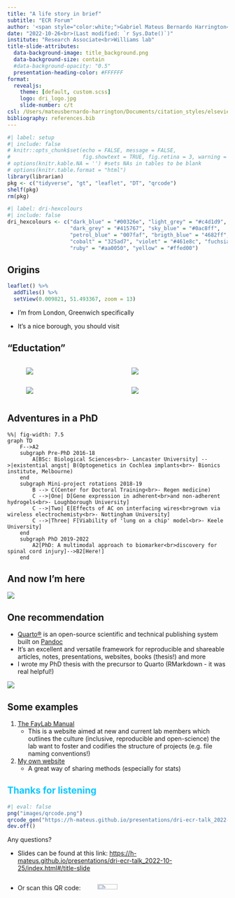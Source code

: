 ```yaml
---
title: "A life story in brief"
subtitle: "ECR Forum"
author: '<span style="color:white;">Gabriel Mateus Bernardo Harrington</span>'
date: "2022-10-26<br>(Last modified: `r Sys.Date()`)"
institute: "Research Associate<br>Williams lab"
title-slide-attributes:
  data-background-image: title_background.png
  data-background-size: contain
  #data-background-opacity: "0.5"
  presentation-heading-color: #FFFFFF
format:
  revealjs: 
    theme: [default, custom.scss]
    logo: dri_logo.jpg
    slide-number: c/t
csl: /Users/mateusbernardo-harrington/Documents/citation_styles/elsevier-vancouver.csl
bibliography: references.bib
---
```


```r
#| label: setup
#| include: false
# knitr::opts_chunk$set(echo = FALSE, message = FALSE,
#                       fig.showtext = TRUE, fig.retina = 3, warning = FALSE)
# options(knitr.kable.NA = '') #sets NAs in tables to be blank
# options(knitr.table.format = "html")
library(librarian)
pkg <- c("tidyverse", "gt", "leaflet", "DT", "qrcode")
shelf(pkg)
rm(pkg)
```

```r
#| label: dri-hexcolours
#| include: false
dri_hexcolours <- c("dark_blue" = "#00326e", "light_grey" = "#c4d1d9",
                    "dark_grey" = "#415767", "sky_blue" = "#0ac8ff",
                    "petrol_blue" = "007faf", "brigth_blue" = "4682ff",
                    "cobalt" = "325ad7", "violet" = "#461e8c", "fuchsia" = "#fa2d6e",
                    "ruby" = "#aa0050", "yellow" = "#ffed00")
```

## Origins

```r
leaflet() %>% 
  addTiles() %>% 
  setView(0.009821, 51.493367, zoom = 13)
```

::: notes
-   I'm from London, Greenwich specifically

-   It's a nice borough, you should visit
:::

## "Eductation"

::: columns
::: {.column width="5%"}
:::

::: {.column width="40%"}
::: bulletbox
::: {.fragment .fade-in-then-semi-out}
![](images/brazil-flag.jpg)
:::
:::
:::

::: {.column width="5%"}
:::

::: {.column width="40%"}
::: bulletbox
::: {.fragment .fade-in-then-semi-out}
![](images/lancaster-uni-logo.jpg)
:::
:::
:::

::: {.column width="5%"}
:::
:::

::: columns
::: {.column width="5%"}
:::

::: {.column width="40%"}
::: bulletbox
::: {.fragment .fade-in-then-semi-out}
![](images/bionics-institute_logo.jpg)
:::
:::
:::

::: {.column width="5%"}
:::

::: {.column width="40%"}
::: bulletbox
::: {.fragment .fade-in-then-semi-out}
![](images/EPSRC+logo.png)
:::
:::
:::

::: {.column width="5%"}
:::
:::

## Adventures in a PhD

```mermaid
%%| fig-width: 7.5
graph TD
    F-->A2
    subgraph Pre-PhD 2016-18
        A[BSc: Biological Sciences<br>- Lancaster University] -->|existential angst| B(Optogenetics in Cochlea implants<br>- Bionics institute, Melbourne)
    end
    subgraph Mini-project rotations 2018-19
        B --> C(Center for Doctoral Training<br>- Regen medicine)
        C -->|One| D[Gene expression in adherent<br>and non-adherent hydrogels<br>- Loughborough University]
        C -->|Two| E[Effects of AC on interfacing wires<br>grown via wireless electrochemisty<br>- Nottingham University]
        C -->|Three| F[Viability of 'lung on a chip' model<br>- Keele University]
    end
    subgraph PhD 2019-2022
        A2[PhD: A multimodal approach to biomarker<br>discovery for spinal cord injury]-->B2[Here!]
    end
```

## And now I'm here

![](https://media.giphy.com/media/xUPGcC3CMtnDrScvf2/giphy.gif)

## One recommendation

-   [Quarto®](https://quarto.org/) is an open-source scientific and technical publishing system built on [Pandoc](https://pandoc.org/)
-   It's an excellent and versatile framework for reproducible and shareable articles, notes, presentations, websites, books (thesis!) and more
-   I wrote my PhD thesis with the precursor to Quarto (RMarkdown - it was real helpful!)

[![](images/quarto.png){fig-align="center"}](https://quarto.org/)

## Some examples

1.  [The FayLab Manual](https://thefaylab.github.io/lab-manual/)
    -   This is a website aimed at new and current lab members which outlines the culture (inclusive, reproducible and open-science) the lab want to foster and codifies the structure of projects (e.g. file naming conventions!)
2.  [My own website](https://gmbernardoharrington.netlify.app/blog/2022-10-21-testing-normality-in-r/)
    -   A great way of sharing methods (especially for stats)

## Thanks for listening {.final-slide background-image="title_background.png" style="color: #0ac8ff;"}

```r
#| eval: false
png("images/qrcode.png")
qrcode_gen("https://h-mateus.github.io/presentations/dri-ecr-talk_2022-10-25/index.html#/title-slide")
dev.off()
```

Any questions?

-   Slides can be found at this link: <https://h-mateus.github.io/presentations/dri-ecr-talk_2022-10-25/index.html#/title-slide>

::: columns
::: {.column width="40%"}
-   Or scan this QR code:
:::

::: {.column width="40%"}
![](images/qrcode.png){width="50%"}
:::

::: {.column width="20%"}
:::
:::
